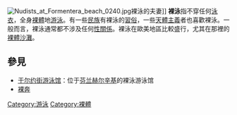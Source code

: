 {{Multiple issues|
{{Unreferenced |time=2009-10-23T07:55:37+00:00 }}
{{Expand language|1=en|time=2022-05-30T07:00:22+00:00}}
}}
[[File:Nudists_at_Formentera_beach_0240.jpg|thumb]]裸泳的夫妻]]
'''裸泳'''指不穿任何[[泳衣|泳衣]]，全身[[裸體|裸體]]地[[游泳|游泳]]。有一些[[民族|民族]]有裸泳的[[習俗|習俗]]，一些[[天體主義|天體主義]]者也喜歡裸泳。一般而言，裸泳通常都不涉及任何[[性關係|性關係]]。裸泳在歐美地區比較盛行，尤其在那裡的[[裸體沙灘|裸體沙灘]]。

==參見==
* [[于尔约街游泳馆|于尔约街游泳馆]]：位于[[芬兰|芬兰]][[赫尔辛基|赫尔辛基]]的裸泳游泳馆
* [[裸奔|裸奔]]

{{Commons category|Skinny dipping}}

{{sports-stub}}
{{Nudity}}

[[Category:游泳|Category:游泳]]
[[Category:裸體|Category:裸體]]